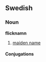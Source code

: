 ==Swedish==
===Noun===
'''flicknamn'''
#[[maiden name]]

====Conjugations====
{{sv-noun|gender=Neuter|flicknamn|flicknamnet|flicknamn|flicknamnen|flicknamns|flicknamnets|flicknamns|flicknamnens}}